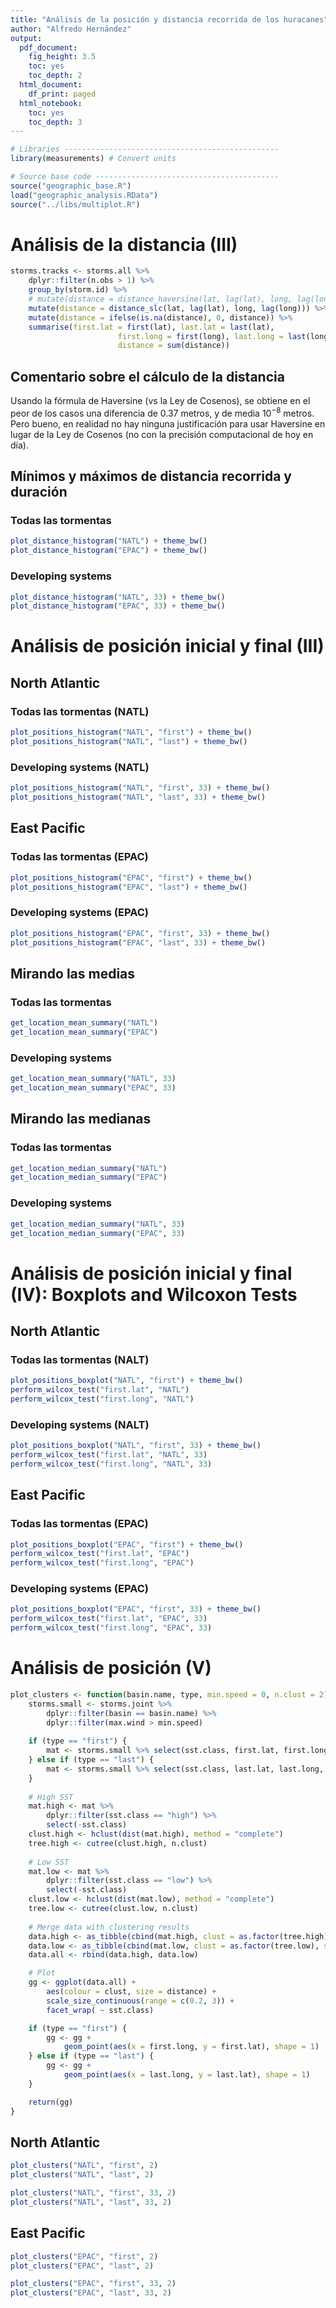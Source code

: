 ```yaml
---
title: "Análisis de la posición y distancia recorrida de los huracanes"
author: "Alfredo Hernández"
output:
  pdf_document: 
    fig_height: 3.5
    toc: yes
    toc_depth: 2
  html_document:
    df_print: paged
  html_notebook: 
    toc: yes
    toc_depth: 3
---
```


```r
# Libraries ------------------------------------------------
library(measurements) # Convert units

# Source base code -----------------------------------------
source("geographic_base.R")
load("geographic_analysis.RData")
source("../libs/multiplot.R")
```

\newpage

# Análisis de la distancia (III)

```r
storms.tracks <- storms.all %>%
	dplyr::filter(n.obs > 1) %>% 
	group_by(storm.id) %>%
	# mutate(distance = distance_haversine(lat, lag(lat), long, lag(long))) %>%
	mutate(distance = distance_slc(lat, lag(lat), long, lag(long))) %>%
	mutate(distance = ifelse(is.na(distance), 0, distance)) %>%
	summarise(first.lat = first(lat), last.lat = last(lat),
						first.long = first(long), last.long = last(long),
						distance = sum(distance))
```

## Comentario sobre el cálculo de la distancia

Usando la fórmula de Haversine (vs la Ley de Cosenos), se obtiene en el peor de los casos una diferencia de 0.37 metros, y de media $10^{-8}$ metros. Pero bueno, en realidad no hay ninguna justificación para usar Haversine en lugar de la Ley de Cosenos (no con la precisión computacional de hoy en día).

## Mínimos y máximos de distancia recorrida y duración

### Todas las tormentas
```r
plot_distance_histogram("NATL") + theme_bw()
plot_distance_histogram("EPAC") + theme_bw()
```

### Developing systems
```r
plot_distance_histogram("NATL", 33) + theme_bw()
plot_distance_histogram("EPAC", 33) + theme_bw()
```

\newpage

# Análisis de posición inicial y final (III)

## North Atlantic

### Todas las tormentas (NATL)
```r
plot_positions_histogram("NATL", "first") + theme_bw()
plot_positions_histogram("NATL", "last") + theme_bw()
```

### Developing systems (NATL)
```r
plot_positions_histogram("NATL", "first", 33) + theme_bw()
plot_positions_histogram("NATL", "last", 33) + theme_bw()
```

\newpage

## East Pacific

### Todas las tormentas (EPAC)
```r
plot_positions_histogram("EPAC", "first") + theme_bw()
plot_positions_histogram("EPAC", "last") + theme_bw()
```

### Developing systems (EPAC)
```r
plot_positions_histogram("EPAC", "first", 33) + theme_bw()
plot_positions_histogram("EPAC", "last", 33) + theme_bw()
```


\newpage

## Mirando las medias

### Todas las tormentas
```r
get_location_mean_summary("NATL")
get_location_mean_summary("EPAC")
```

### Developing systems
```r
get_location_mean_summary("NATL", 33)
get_location_mean_summary("EPAC", 33)
```

## Mirando las medianas

### Todas las tormentas
```r
get_location_median_summary("NATL")
get_location_median_summary("EPAC")
```

### Developing systems
```r
get_location_median_summary("NATL", 33)
get_location_median_summary("EPAC", 33)
```


\newpage

# Análisis de posición inicial y final (IV): Boxplots and Wilcoxon Tests

## North Atlantic

### Todas las tormentas (NALT)
```r
plot_positions_boxplot("NATL", "first") + theme_bw()
perform_wilcox_test("first.lat", "NATL")
perform_wilcox_test("first.long", "NATL")
```

\newpage

### Developing systems (NALT)
```r
plot_positions_boxplot("NATL", "first", 33) + theme_bw()
perform_wilcox_test("first.lat", "NATL", 33)
perform_wilcox_test("first.long", "NATL", 33)
```

\newpage

## East Pacific

### Todas las tormentas (EPAC)
```r
plot_positions_boxplot("EPAC", "first") + theme_bw()
perform_wilcox_test("first.lat", "EPAC")
perform_wilcox_test("first.long", "EPAC")
```

\newpage

### Developing systems (EPAC)
```r
plot_positions_boxplot("EPAC", "first", 33) + theme_bw()
perform_wilcox_test("first.lat", "EPAC", 33)
perform_wilcox_test("first.long", "EPAC", 33)
```

\newpage

# Análisis de posición (V)

```r
plot_clusters <- function(basin.name, type, min.speed = 0, n.clust = 2) {
	storms.small <- storms.joint %>% 
		dplyr::filter(basin == basin.name) %>%
		dplyr::filter(max.wind > min.speed)
	
	if (type == "first") {
		mat <- storms.small %>% select(sst.class, first.lat, first.long, distance)
	} else if (type == "last") {
		mat <- storms.small %>% select(sst.class, last.lat, last.long, distance)
	}
	
	# High SST
	mat.high <- mat %>%
		dplyr::filter(sst.class == "high") %>% 
		select(-sst.class)
	clust.high <- hclust(dist(mat.high), method = "complete")
	tree.high <- cutree(clust.high, n.clust)
	
	# Low SST
	mat.low <- mat %>%
		dplyr::filter(sst.class == "low") %>% 
		select(-sst.class)
	clust.low <- hclust(dist(mat.low), method = "complete")
	tree.low <- cutree(clust.low, n.clust)
	
	# Merge data with clustering results
	data.high <- as_tibble(cbind(mat.high, clust = as.factor(tree.high), sst.class = "high"))
	data.low <- as_tibble(cbind(mat.low, clust = as.factor(tree.low), sst.class = "low"))
	data.all <- rbind(data.high, data.low)

	# Plot
	gg <- ggplot(data.all) +
		aes(colour = clust, size = distance) +
		scale_size_continuous(range = c(0.2, 3)) +
		facet_wrap( ~ sst.class)

	if (type == "first") {
		gg <- gg +
			geom_point(aes(x = first.long, y = first.lat), shape = 1)
	} else if (type == "last") {
		gg <- gg +
			geom_point(aes(x = last.long, y = last.lat), shape = 1)
	}

	return(gg)
}
```

\newpage

## North Atlantic
```r
plot_clusters("NATL", "first", 2)
plot_clusters("NATL", "last", 2)
```

\newpage
```r
plot_clusters("NATL", "first", 33, 2)
plot_clusters("NATL", "last", 33, 2)
```

\newpage

## East Pacific
```r
plot_clusters("EPAC", "first", 2)
plot_clusters("EPAC", "last", 2)
```

\newpage
```r
plot_clusters("EPAC", "first", 33, 2)
plot_clusters("EPAC", "last", 33, 2)
```


